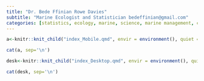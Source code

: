 ```yaml
---
title: "Dr. Bede Ffinian Rowe Davies"
subtitle: "Marine Ecologist and Statistician bedeffinian@gmail.com"
categories: [statistics, ecology, marine, science, marine management, consultancy]
---
```


::: {.show-on-small}
```r
a<-knitr::knit_child("index_Mobile.qmd", envir = environment(), quiet = TRUE)

cat(a, sep='\n')
```
:::

::: {.hide-on-small}
```r
desk<-knitr::knit_child("index_Desktop.qmd", envir = environment(), quiet = TRUE)

cat(desk, sep='\n')
```
:::